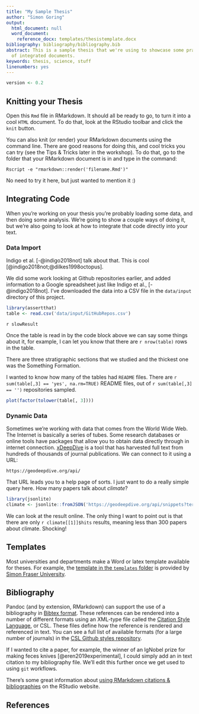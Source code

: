 ```yaml
---
title: "My Sample Thesis"
author: "Simon Goring"
output:
  html_document: null
  word_document:
    reference_docx: templates/thesistemplate.docx
bibliography: bibliography/bibliography.bib
abstract: This is a sample thesis that we're using to showcase some practical applications
  of integrated documents.
keywords: thesis, science, stuff
linenumbers: yes
---
```


```r
version <- 0.2
```

## Knitting your Thesis

Open this `Rmd` file in RMarkdown. It should all be ready to go, to turn it into a cool `HTML` document. To do that, look at the RStudio toolbar and click the `knit` button.

You can also knit (or render) your RMarkdown documents using the command line. There are good reasons for doing this, and cool tricks you can try (see the Tips & Tricks later in the workshop). To do that, go to the folder that your RMarkdown document is in and type in the command:

```
Rscript -e "rmarkdown::render('filename.Rmd')"
```

No need to try it here, but just wanted to mention it :)

## Integrating Code

When you're working on your thesis you're probably loading some data, and then doing some analysis. We're going to show a couple ways of doing it, but we're also going to look at how to integrate that code directly into your text.

### Data Import

Indigo et al. [-@indigo2018not] talk about that. This is cool [@indigo2018not;@dilkes1998octopus].

We did some work looking at Github repositories earlier, and added information to a Google spreadsheet just like Indigo et al., [-@indigo2018not]. I've downloaded the data into a CSV file in the `data/input` directory of this project.

```r
library(assertthat)
table <- read.csv('data/input/GitHubRepos.csv')
```

`r slowResult`

Once the table is read in by the code block above we can say some things about it, for example, I can let you know that there are `r nrow(table)` rows in the table. 

There are three stratigraphic sections that we studied and the thickest one was the Something Formation.

I wanted to know how many of the tables had `README` files. There are `r sum(table[,3] == 'yes', na.rm=TRUE)` README files, out of `r sum(table[,3] == '')` repositories sampled.

```r
plot(factor(tolower(table[, 3])))
```

### Dynamic Data

Sometimes we're working with data that comes from the World Wide Web. The Internet is basically a series of tubes. Some research databases or online tools have packages that allow you to obtain data directly through in internet connection. [xDeepDive](http://geodeepdive.org) is a tool that has harvested full text from hundreds of thousands of journal publications. We can connect to it using a URL:

```
https://geodeepdive.org/api/
```

That URL leads you to a help page of sorts. I just want to do a really simple query here. How many papers talk about _climate_?

```r
library(jsonlite)
climate <- jsonlite::fromJSON('https://geodeepdive.org/api/snippets?term=climate&clean&full_results')

```

We can look at the result online. The only thing I want to point out is that there are only `r climate[[1]]$hits` results, meaning less than 300 papers about climate. Shocking!

## Templates

Most universities and departments make a Word or latex template available for theses. For example, the [template in the `templates` folder](templates/thesistemplate.docx) is provided by [Simon Fraser University](https://www.lib.sfu.ca/help/publish/thesis/templates).

## Bibliography

Pandoc (and by extension, RMarkdown) can support the use of a bibliography in [Bibtex format](http://www.bibtex.org/). These references can be rendered into a number of different formats using an XML-type file called the [Citation Style Language](https://citationstyles.org/), or CSL. These files define how the reference is rendered and referenced in text. You can see a full list of available formats (for a large number of journals) in the [CSL Github styles repository](https://github.com/citation-style-language/styles).

If I wanted to cite a paper, for example, the winner of an IgNobel prize for making feces knives [@eren2019experimental], I could simply add an in text citation to my bibliography file. We'll edit this further once we get used to using `git` workflows.

There's some great information about [using RMarkdown citations & bibliographies](https://rmarkdown.rstudio.com/authoring_bibliographies_and_citations.html) on the RStudio website.

## References
